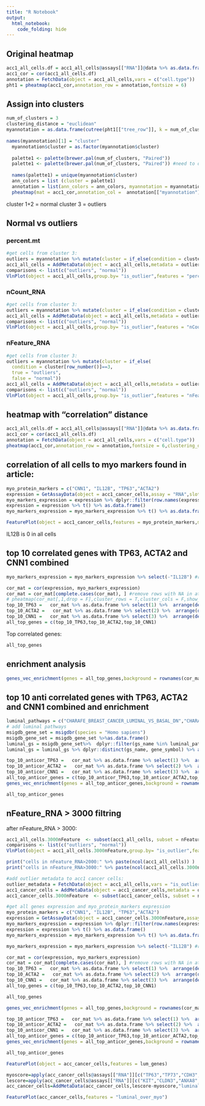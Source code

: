 ```yaml
---
title: "R Notebook"
output: 
  html_notebook: 
    code_folding: hide
---
```

## Original heatmap
```r
acc1_all_cells.df = acc1_all_cells@assays[["RNA"]]@data %>% as.data.frame()
acc1_cor = cor(acc1_all_cells.df)
annotation = FetchData(object = acc1_all_cells,vars = c("cell.type"))
pht1 = pheatmap(acc1_cor,annotation_row = annotation,fontsize = 6)
```
## Assign into clusters
```r
num_of_clusters = 3
clustering_distance = "euclidean"
myannotation = as.data.frame(cutree(pht1[["tree_row"]], k = num_of_clusters))
 
names(myannotation)[1] = "cluster"
  myannotation$cluster = as.factor(myannotation$cluster)
  
  palette1 <- palette(brewer.pal(num_of_clusters, "Paired"))
  palette1 <- palette(brewer.pal(num_of_clusters, "Paired")) #need to do twice to work
  
  names(palette1) = unique(myannotation$cluster)
  ann_colors = list (cluster = palette1)
  annotation = list(ann_colors = ann_colors, myannotation = myannotation)
  pheatmap(mat = acc1_cor,annotation_col =  annotation[["myannotation"]], annotation_colors = annotation[["ann_colors"]], clustering_distance_rows = clustering_distance,clustering_distance_cols = clustering_distance)
```
cluster 1+2 = normal
cluster 3 = outliers

## Normal vs outliers {.tabset}


### percent.mt

```r

#get cells from cluster 3:
outliers = myannotation %>% mutate(cluster = if_else(condition = cluster[row_number()]==3,true = "outliers",false = "normal"))
acc1_all_cells = AddMetaData(object = acc1_all_cells,metadata = outliers,col.name = "is_outlier")
comparisons <- list(c("outliers", "normal"))
VlnPlot(object = acc1_all_cells,group.by= "is_outlier",features = "percent.mt")+ stat_compare_means(comparisons = comparisons, label = "p.signif",label.y = 29)
```
### nCount_RNA
```r
#get cells from cluster 3:
outliers = myannotation %>% mutate(cluster = if_else(condition = cluster[row_number()]==3,true = "outliers",false = "normal"))
acc1_all_cells = AddMetaData(object = acc1_all_cells,metadata = outliers,col.name = "is_outlier")
comparisons <- list(c("outliers", "normal"))
VlnPlot(object = acc1_all_cells,group.by= "is_outlier",features = "nCount_RNA")+ stat_compare_means(comparisons = comparisons, label = "p.signif",label.y = 47000)
```
### nFeature_RNA
```r
#get cells from cluster 3:
outliers = myannotation %>% mutate(cluster = if_else(
  condition = cluster[row_number()]==3,
  true = "outliers",
  false = "normal"))
acc1_all_cells = AddMetaData(object = acc1_all_cells,metadata = outliers,col.name = "is_outlier")
comparisons <- list(c("outliers", "normal"))
VlnPlot(object = acc1_all_cells,group.by= "is_outlier",features = "nFeature_RNA")+ stat_compare_means(comparisons = comparisons, label = "p.signif",label.y = 13000)
```
## {-}

## heatmap with "correlation" distance

```r
acc1_all_cells.df = acc1_all_cells@assays[["RNA"]]@data %>% as.data.frame()
acc1_cor = cor(acc1_all_cells.df)
annotation = FetchData(object = acc1_all_cells,vars = c("cell.type"))
pheatmap(acc1_cor,annotation_row = annotation,fontsize = 6,clustering_distance_cols = "correlation",clustering_distance_rows  = "correlation")
```


## correlation of all cells to myo markers found in article:
```r
myo_protein_markers = c("CNN1", "IL12B", "TP63","ACTA2")
expression = GetAssayData(object = acc1_cancer_cells,assay = "RNA",slot = "data") %>% as.data.frame()
myo_markers_expression = expression %>% dplyr::filter(row.names(expression) %in% myo_protein_markers)
expression = expression %>% t() %>% as.data.frame()
myo_markers_expression = myo_markers_expression %>% t() %>% as.data.frame()
```

```r
FeaturePlot(object = acc1_cancer_cells,features = myo_protein_markers,min.cutoff = 0)
```
IL12B is 0 in all cells

## top 10 correlated genes with TP63, ACTA2 and CNN1 combined
```r
myo_markers_expression = myo_markers_expression %>% select(-"IL12B") #remove IL12B since it has all 0
```

```r
cor_mat = cor(expression, myo_markers_expression)
cor_mat = cor_mat[complete.cases(cor_mat), ] #remove rows with NA in at least one col
# pheatmap(cor_mat[,1,drop = F],cluster_rows = T,cluster_cols = F,show_rownames = F, show_colnames = T,treeheight_row = 0)
top_10_TP63 =   cor_mat %>% as.data.frame %>% select(1) %>%  arrange(desc(1)) %>% top_n(10) %>% rownames()
top_10_ACTA2 =   cor_mat %>% as.data.frame %>% select(2) %>%  arrange(desc(1)) %>% top_n(10) %>% rownames()
top_10_CNN1 =   cor_mat %>% as.data.frame %>% select(3) %>%  arrange(desc(1)) %>% top_n(10) %>% rownames()
all_top_genes = c(top_10_TP63,top_10_ACTA2,top_10_CNN1)
```

Top correlated genes:

```r
all_top_genes
```

## enrichment analysis
```r
genes_vec_enrichment(genes = all_top_genes,background = rownames(cor_mat),gene_sets = "homer_hallmark",convert_background= T,add_bg = F,title = "myo genes enrichment",add_msigdb_to_set = T)
```
## top 10 anti correlated genes with  TP63, ACTA2 and CNN1 combined and enrichment

```r
luminal_pathways = c("CHARAFE_BREAST_CANCER_LUMINAL_VS_BASAL_DN","CHARAFE_BREAST_CANCER_LUMINAL_VS_BASAL_UP","CHARAFE_BREAST_CANCER_LUMINAL_VS_MESENCHYMAL_DN","CHARAFE_BREAST_CANCER_LUMINAL_VS_MESENCHYMAL_UP","HUPER_BREAST_BASAL_VS_LUMINAL_DN","LIM_MAMMARY_LUMINAL_PROGENITOR_UP","SMID_BREAST_CANCER_LUMINAL_B_UP" )
# add luminal pathways
msigdb_gene_set = msigdbr(species = "Homo sapiens") 
msigdb_gene_set = msigdb_gene_set %>%as.data.frame() 
luminal_gs = msigdb_gene_set%>%  dplyr::filter(gs_name %in% luminal_pathways)
luminal_gs = luminal_gs %>% dplyr::distinct(gs_name, gene_symbol) %>% as.data.frame()

```

```r
top_10_anticor_TP63 =   cor_mat %>% as.data.frame %>% select(1) %>%  arrange(desc(1)) %>% top_n(-10) %>% rownames()
top_10_anticor_ACTA2 =   cor_mat %>% as.data.frame %>% select(2) %>%  arrange(desc(1)) %>% top_n(-10) %>% rownames()
top_10_anticor_CNN1 =   cor_mat %>% as.data.frame %>% select(3) %>%  arrange(desc(1)) %>% top_n(-10) %>% rownames()
all_top_anticor_genes = c(top_10_anticor_TP63,top_10_anticor_ACTA2,top_10_anticor_CNN1)
genes_vec_enrichment(genes = all_top_anticor_genes,background = rownames(cor_mat),gene_sets = "homer_hallmark",convert_background= T,add_bg = F,title = "lum genes enrichment",add_msigdb_to_set = T,custom_pathways = luminal_gs)
```
```r
all_top_anticor_genes
```

## nFeature_RNA > 3000 filtring
after nFeature_RNA > 3000:
```r
acc1_all_cells.3000nFeature  <- subset(acc1_all_cells, subset = nFeature_RNA > 3000 )
comparisons <- list(c("outliers", "normal"))
VlnPlot(object = acc1_all_cells.3000nFeature,group.by= "is_outlier",features = "nFeature_RNA")+ stat_compare_means(comparisons = comparisons, label = "p.signif",label.y = 13000)
```
```r
print("cells in nFeature_RNA>2000:" %>% paste(ncol(acc1_all_cells)) )
print("cells in nFeature_RNA>3000:" %>% paste(ncol(acc1_all_cells.3000nFeature)) )

```

```r
#add outlier metadata to acc1 cancer cells:
outlier_metadata = FetchData(object = acc1_all_cells,vars = "is_outlier")
acc1_cancer_cells = AddMetaData(object = acc1_cancer_cells,metadata = outlier_metadata,col.name = "is_outlier")
acc1_cancer_cells.3000nFeature  <- subset(acc1_cancer_cells, subset = nFeature_RNA > 3000 )
```

```r
#get all genes expression and myo_protein_markers expression
myo_protein_markers = c("CNN1", "IL12B", "TP63","ACTA2")
expression = GetAssayData(object = acc1_cancer_cells.3000nFeature,assay = "RNA",slot = "data") %>% as.data.frame()
myo_markers_expression = expression %>% dplyr::filter(row.names(expression) %in% myo_protein_markers)
expression = expression %>% t() %>% as.data.frame()
myo_markers_expression = myo_markers_expression %>% t() %>% as.data.frame()
```

```r
myo_markers_expression = myo_markers_expression %>% select(-"IL12B") #remove IL12B since it has all 0
```

```r
cor_mat = cor(expression, myo_markers_expression)
cor_mat = cor_mat[complete.cases(cor_mat), ] #remove rows with NA in at least one col
top_10_TP63 =   cor_mat %>% as.data.frame %>% select(1) %>%  arrange(desc(1)) %>% top_n(10) %>% rownames()
top_10_ACTA2 =   cor_mat %>% as.data.frame %>% select(2) %>%  arrange(desc(1)) %>% top_n(10) %>% rownames()
top_10_CNN1 =   cor_mat %>% as.data.frame %>% select(3) %>%  arrange(desc(1)) %>% top_n(10) %>% rownames()
all_top_genes = c(top_10_TP63,top_10_ACTA2,top_10_CNN1)

```

```r
all_top_genes
```

```r
genes_vec_enrichment(genes = all_top_genes,background = rownames(cor_mat),gene_sets = "homer_hallmark",convert_background= T,add_bg = F,title = "myo genes enrichment",add_msigdb_to_set = T)
```

```r
top_10_anticor_TP63 =   cor_mat %>% as.data.frame %>% select(1) %>%  arrange(desc(1)) %>% top_n(-10) %>% rownames()
top_10_anticor_ACTA2 =   cor_mat %>% as.data.frame %>% select(2) %>%  arrange(desc(1)) %>% top_n(-10) %>% rownames()
top_10_anticor_CNN1 =   cor_mat %>% as.data.frame %>% select(3) %>%  arrange(desc(1)) %>% top_n(-10) %>% rownames()
all_top_anticor_genes = c(top_10_anticor_TP63,top_10_anticor_ACTA2,top_10_anticor_CNN1)
genes_vec_enrichment(genes = all_top_anticor_genes,background = rownames(cor_mat),gene_sets = "homer_hallmark",convert_background= T,add_bg = F,title = "lum genes enrichment",add_msigdb_to_set = T,custom_pathways = luminal_gs)
```




```r
all_top_anticor_genes
```

```r
FeaturePlot(object = acc_cancer_cells,features = lum_genes)

```
```r
myoscore=apply(acc_cancer_cells@assays[["RNA"]][c("TP63","TP73","CDH3","KRT14","KRT5","ACTA2","CDH11","TAGLN","MYLK","DKK3","SPARC","TRIM29"),],2,mean)
lescore=apply(acc_cancer_cells@assays[["RNA"]][c("KIT","CLDN3","ANXA8","EHF","ELF5","KRT7","CLDN4","LCN2","LGALS3","WFDC2","ATP1B1","CD24"),],2,mean)
acc_cancer_cells=AddMetaData(acc_cancer_cells,lescore-myoscore,"luminal_over_myo")
```

```r
FeaturePlot(acc_cancer_cells,features = "luminal_over_myo")
```




